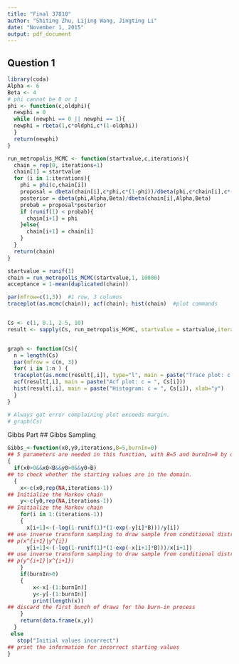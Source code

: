 ```yaml
---
title: "Final 37810"
author: "Shiting Zhu, Lijing Wang, Jingting Li"
date: "November 1, 2015"
output: pdf_document
---
```



## Question 1

```r
library(coda)
Alpha <- 6
Beta <- 4
# phi cannot be 0 or 1
phi <- function(c,oldphi){
  newphi = 0
  while (newphi == 0 || newphi == 1){
  newphi = rbeta(1,c*oldphi,c*(1-oldphi))
  }
  return(newphi)
}

run_metropolis_MCMC <- function(startvalue,c,iterations){
  chain = rep(0, iterations+1)
  chain[1] = startvalue
  for (i in 1:iterations){
    phi = phi(c,chain[i])
    proposal = dbeta(chain[i],c*phi,c*(1-phi))/dbeta(phi,c*chain[i],c*(1-chain[i]))
    posterior = dbeta(phi,Alpha,Beta)/dbeta(chain[i],Alpha,Beta)
    probab = proposal*posterior
    if (runif(1) < probab){
      chain[i+1] = phi
    }else{
      chain[i+1] = chain[i]
    }
  }
  return(chain)
}

startvalue = runif(1)
chain = run_metropolis_MCMC(startvalue,1, 10000)
acceptance = 1-mean(duplicated(chain))

par(mfrow=c(1,3))  #1 row, 3 columns
traceplot(as.mcmc(chain)); acf(chain); hist(chain)  #plot commands


Cs <- c(1, 0.1, 2.5, 10)
result <- sapply(Cs, run_metropolis_MCMC, startvalue = startvalue,iterations = 10000)


graph <- function(Cs){
  n = length(Cs)
  par(mfrow = c(n, 3))
  for( i in 1:n ) {
  traceplot(as.mcmc(result[,i]), type="l", main = paste("Trace plot: c = ", Cs[i]), xlab="Step", ylab="y")
  acf(result[,i], main = paste("Acf plot: c = ", Cs[i]))
  hist(result[,i], main = paste("Histogram: c = ", Cs[i]), xlab="y")
  }
}

# Always got error complaining plot exceeds margin.
# graph(Cs)
```



Gibbs Part
## Gibbs Sampling

```r
Gibbs_<-function(x0,y0,iterations,B=5,burnIn=0)
## 5 parameters are needed in this function, with B=5 and burnIn=0 by default
{
  if(x0>0&&x0<B&&y0>0&&y0<B)
## to check whether the starting values are in the domain.    
  {
    x<-c(x0,rep(NA,iterations-1))
## Initialize the Markov chain    
    y<-c(y0,rep(NA,iterations-1))
## Initialize the Markov chain    
    for(i in 1:(iterations-1))
    {
      x[i+1]<-(-log(1-runif(1)*(1-exp(-y[i]*B)))/y[i])
## use inverse transform sampling to draw sample from conditional distribution 
## p(x^{i+1}|y^{i})   
      y[i+1]<-(-log(1-runif(1)*(1-exp(-x[i+1]*B)))/x[i+1])
## use inverse transform sampling to draw sample from conditional distribution 
## p(y^{i+1}|x^{i+1})     
    }
    if(burnIn>0)
    {
        x<-x[-(1:burnIn)]
        y<-y[-(1:burnIn)]
        print(length(x))
## discard the first bunch of draws for the burn-in process    
    }
    return(data.frame(x,y))
  }
 else
   stop("Initial values incorrect")
## print the information for incorrect starting values  
}
```

